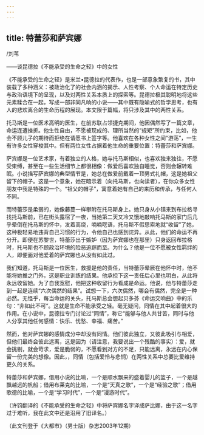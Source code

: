 ```yaml
---
---
---
```

title: 特蕾莎和萨宾娜
---



/刘苇

——谈昆德拉《不能承受的生命之轻》中的女性

《不能承受的生命之轻》是米兰•昆德拉的代表作，也是一部意象繁复的书，其中装载了多种涵义：被政治化了的社会内涵的揭示、人性考察、个人命运在特定历史与政治语境下的呈现，以及对两性关系本质上的探索等。昆德拉极其聪明地将这些元素糅合在一起，写成一部非同凡响的小说——其中既有隐喻式的哲学思考，也有人的悲欢离合的生命历程的展现。本文限于篇幅，将只涉及其中的两性关系。

托马斯是一位医术高明的医生，在前苏联占领捷克期间，他因偶然写了一篇文章，命运连遭挫折。他生性自由，不愿被现成的、理所当然的“规矩”所约束，比如，他会不顾儿子的期待而拒绝在请愿书上签字等。他喜欢在各种女性之间“游荡”，一生有许多女性穿梭其中。但有两位女性占据着他生命的重要位置：特蕾莎和萨宾娜。

萨宾娜是一位艺术家，有着独立的人格，她与托马斯相似，也喜欢独来独往，不愿受束缚，甚至在一些生活细节上都很相像：做爱后喜欢独自睡觉，否则会辗转难眠。小说描写萨宾娜的典型情节是，她总在做爱前戴着一顶男式礼帽，这是她祖父留下的帽子。这是一个意象，她在暗示着（向托马斯，也向读者），在你众多女性朋友中我是特殊的一个。“祖父的帽子”，寓意着她有自己的来历和传承，与任何人不同。

而特蕾莎是柔弱的，她像藤蔓一样攀附在托马斯身上。她只身从小镇来到布拉格寻找托马斯前，已在街头露宿了一夜，当她第二天又冷又饿地敲响托马斯的家门后几乎晕倒在托马斯的怀中，发着高烧，喃喃呓语，托马斯不假思索地就“收留”了她，这种极轻易地违背自己习惯的行为，令他自己也感到诧异。从此，他们的命运不再分开。即便在苏黎世，特蕾莎出于嫉妒（因为萨宾娜也在那里）只身返回布拉格时，托马斯也不顾政治环境的险恶追踪而至。为什么？他是一位不愿被女性羁绊的人，即便面对他爱着的萨宾娜也从没有如此过。

我们知道，托马斯是一位医生，救援是他的责任，当特蕾莎晕厥在他怀中时，他不能将她推之门外，这是职业训练的结果。他承担下这一责任后心里也明白，从此将永远收留她。为了自我宽慰，他把这种收留行为看成是命运。他说，他与特蕾莎走到一起是连续“六次偶然的结果”。试想一下，六次偶然，哪会有偶然，完全是一种必然。无怪乎，每当命运的关头，托马斯总会想起贝多芬《命运交响曲》中的乐句：“非如此不可”。这就是生命不能承受之轻。毫无疑问，同情在其中起着很大的作用。在小说中，昆德拉专门讨论过“同情”，称它“能够与他人共甘苦，同时与他人分享其他任何感情：快乐、忧愁、幸福、痛苦。”

然而，他对萨宾娜的感情成分中却没有同情。他们彼此独立，又彼此吸引与相爱，但他们最终会彼此远离，这是因为（请注意，我要说出一个残酷的事实）：爱，就会挑剔，就会苛求，爱是脆弱的，不愿看到对方的不足，只能远离，永远在内心保留一份完美的想像。因此，，同情（包括爱怜与悲悯）在两性关系中总要比爱维持更久的关系。

特蕾莎和萨宾娜，借用小说的比喻，一个是顺水飘来的盛着婴儿的篮子，一个是越飘越远的帆船；借用布莱克的比喻，一个是“天真之歌”，一个是“经验之歌”；借用歌德的比喻，一个是“学习时代”，一个是“漫游时代”。

（许钧翻译的《不能承受的生命之轻》中将萨宾娜名字译成萨比娜，由于这一名字过于难听，我在此文中还是沿用了旧译名。）

（此文刊登于《大都市》（男士版）杂志2003年12期）